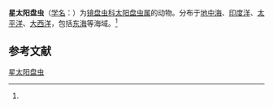 {{Speciesbox
| name = 星太阳盘虫
| status = 
| status_system = 
| image = 
| genus = Heliodiscus
| species = asteriscus
| authority = ([[恩斯特·海克尔|Haeckel]], 1887)<ref name='id9094'>{{cite web| url =http://www.bioinfo.cn/db05/BjdwSpecies.php?action=view&id=9094| title =星太阳盘虫| work =《中国动物物种编目数据库》| publisher =中国科学院微生物研究所| author =中国科学院动物研究所| accessdate =2009-04-16| deadurl =yes| archiveurl =https://web.archive.org/web/20160305085335/http://www.bioinfo.cn/db05/BjdwSpecies.php?action=view&id=9094| archivedate =2016-03-05}}</ref>
}}

'''星太阳盘虫'''（[[学名|学名]]：{{lang|la|'''''Heliodiscus asteriscus'''''}}）为[[镜盘虫科|镜盘虫科]][[太阳盘虫属|太阳盘虫属]]的动物。分布于[[地中海|地中海]]、[[印度洋|印度洋]]、[[太平洋|太平洋]]、[[大西洋|大西洋]]，包括[[东海|东海]]等海域。<ref name='id9094'/>

== 参考文献 ==
{{reflist}}

{{Wikispecies|Heliodiscus asteriscus}}
{{Taxonbar|from=Q11088451}}

[[Category:太阳盘虫属|星太阳盘虫]]


{{放射虫小作品}}